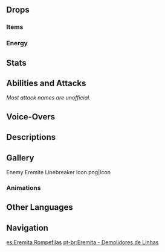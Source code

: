 {{Enemy Infobox
|image    = Enemy Eremite Linebreaker.png
|dmgtype  = Physical
|weakpoint = yes
|family   = Other Human Factions
|group    = The Eremites
|type     = Common Enemies
}}
{{Enemy Intro}}

==Drops==
===Items===
{{Drops Table|type=The Eremites (Low-Tier)}}

===Energy===
{{Energy Drops
|hp1   = 60
|p1    = 1
|hp2   = 0
|p2    = 1
}}

==Stats==
{{Enemy Stats
|phys_res     = -20%

|hp_ratio     = 1.6
|hp_type      = 2
|atk_ratio    = 1.6
|atk_type     = 2
}}

==Abilities and Attacks==
''Most attack names are unofficial.''
{{Enemy Attacks
|name_1      = Upward Slash
|desc_1      = Performs a single upward slash, dealing '''90% ATK''' as {{Color|Physical DMG}}.

|name_2      = Melee Combo
|desc_2      = Performs a 3-hit combo, dealing '''45% ATK''', '''80% ATK''', '''90% ATK''' as {{Color|Physical DMG}}.

|name_3      = Charged Attack
|desc_3      = Charges before unleashing a quick 3-hit combo, dealing '''20% ATK''', '''20% ATK''', '''100% ATK''' as {{Color|Physical DMG}}.
}}

==Voice-Overs==
{{VO/Enemy
|enemy                   = Eremite Linebreaker
|vo_01_00_title          = Spotting the Player
|vo_01_01_file           = VO {lang}{name} - Sucker For A Punch Huh.ogg
|vo_01_01_tx_en          = Sucker for a punch, huh?
|vo_01_01_tx_zh          = 哼，哪来的沙包？
|vo_01_01_tx_ja          = どこから来たサンドバッグだ？
|vo_01_01_tx_ko          = 웬 샌드백?
|vo_01_02_file           = VO {lang}{name} - Ah A New Punching Bag.ogg
|vo_01_02_tx_en          = Ah, a new punching bag.
|vo_01_02_tx_zh          = 哼，有沙包可用了。
|vo_01_02_tx_ja          = サンドバッグが歩いてくるとはなあ。
|vo_01_02_tx_ko          = 쓸만한 샌드백이 있군

|vo_02_00_title          = Attacking
|vo_02_01_file           = VO {lang}{name} - Take That.ogg
|vo_02_01_tx_en          = Take that!
|vo_02_01_tx_zh          = 看这拳！
|vo_02_01_tx_ja          = そこだ！
|vo_02_01_tx_ko          = 주먹 맛 좀 봐라!

|vo_03_00_title          = Defeated
|vo_03_01_file           = VO {lang}{name} - Need More Training.ogg
|vo_03_01_tx_en          = Need... more... training...
|vo_03_01_tx_zh          = 锻炼得…还不够…
|vo_03_01_tx_ja          = 鍛錬が…まだ足りなかったか…
|vo_03_01_tx_ko          = 수련이 부족한 건가…
}}

==Descriptions==
{{Description|A member of a loosely-organized mercenary corps from the golden desert sands. Will work for anyone as long as the pay is good.<br />This warrior wields a unique fist blade and joined the Eremites to seek out stronger foes. Rather than the pay, these warriors fight more to attain greater martial might.|[[Archive]]}}

==Gallery==
<gallery>
Enemy Eremite Linebreaker Icon.png|Icon
</gallery>

===Animations===
{{Preview
|file1    = Eremite Linebreaker TCG Sad
|caption1 = [[TCG]] Sad Reaction
|file2    = Eremite Linebreaker TCG Happy
|caption2 = [[TCG]] Happy Reaction
}}

==Other Languages==
{{Other Languages
|en      = Eremite Linebreaker
|zhs     = 镀金旅团・破阵者
|zhs_rm  = Dùjīn Lǚtuán - Pòzhèn-zhě
|zht     = 鍍金旅團・破陣者
|zht_rm  = Dùjīn Lǚtuán - Pòzhèn-zhě
|zh_tl   = {{Lex|Eremite|zh}} - Position Breaker
|ja      = エルマイト旅団・ラインブレイカー
|ja_rm   = Erumaito Ryodan - Rainbureikaa
|ja_tl   = Eremite Brigade - Linebreaker
|ko      = {{tt|도금|鍍金}} {{tt|여단|旅團}}・진의 파괴자
|ko_rm   = Dogeum Yeodan - Jin-ui Pagoeja
|ko_tl   = {{Lex|Eremite|ko}} - Position Breaker
|es      = Eremita Rompefilas
|es_tl   = Eremite Linebreaker
|fr      = Brise-formation des Érémites
|fr_tl   = Formation Breaker of the Eremites
|ru      = Штурмовик Пустынников
|ru_tl   = Stormtrooper of the {{Lexicon|Eremite|ru}}s
|th      = Eremite Linebreaker
|vi      = Eremite - Phá Trận
|vi_tl   = 
|de      = Goldbrigade – Formationsbrecher
|de_tl   = {{Lex|Eremite|de}} - Linebreaker
|id      = Eremite Linebreaker
|pt      = Eremita - Demolidores de Linhas
|pt_tl   = Eremite - Demolishers of Lines
|tr      = Münzevi Cephe Yaran
|tr_tl   = 
|it      = Eremita spezzalinee
|it_tl   = 
}}

==Navigation==
{{Enemy Navbox|Common}}

[[es:Eremita Rompefilas]]
[[pt-br:Eremita - Demolidores de Linhas]]